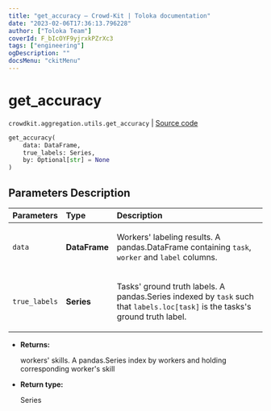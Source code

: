 ```yaml
---
title: "get_accuracy — Crowd-Kit | Toloka documentation"
date: "2023-02-06T17:36:13.796228"
author: ["Toloka Team"]
coverId: F_bIcOYF9yjrxkPZrXc3
tags: ["engineering"]
ogDescription: ""
docsMenu: "ckitMenu"
---
```


# get_accuracy
`crowdkit.aggregation.utils.get_accuracy` | [Source code](https://github.com/Toloka/crowd-kit/blob/v1.2.0/crowdkit/aggregation/utils.py#L129)

```python
get_accuracy(
    data: DataFrame,
    true_labels: Series,
    by: Optional[str] = None
)
```

## Parameters Description

| Parameters | Type | Description |
| :----------| :----| :-----------|
`data`|**DataFrame**|<p>Workers&#x27; labeling results. A pandas.DataFrame containing `task`, `worker` and `label` columns.</p>
`true_labels`|**Series**|<p>Tasks&#x27; ground truth labels. A pandas.Series indexed by `task` such that `labels.loc[task]` is the tasks&#x27;s ground truth label.</p>

* **Returns:**

  workers' skills.
A pandas.Series index by workers and holding corresponding worker's skill

* **Return type:**

  Series